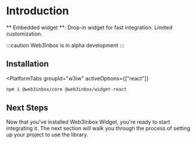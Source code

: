 
# Introduction

** Embedded widget **: Drop-in widget for fast integration. Limited customization.

:::caution
Web3Inbox is in alpha development
:::

## Installation

<PlatformTabs
	groupId="w3iw"
	activeOptions={["react"]}
>
<PlatformTabItem value="react">

```bash npm2yarn
npm i @web3inbox/core @web3inbox/widget-react
```

</PlatformTabItem>
</PlatformTabs>

## Next Steps

Now that you've installed Web3Inbox Widget, you're ready to start integrating it. The next section will walk you through the process of setting up your project to use the library.
